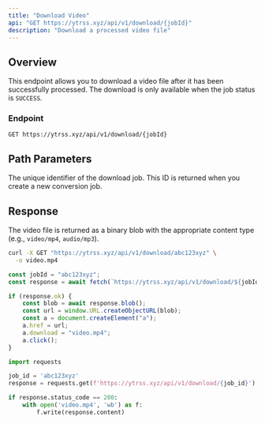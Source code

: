 ```yaml
---
title: "Download Video"
api: "GET https://ytrss.xyz/api/v1/download/{jobId}"
description: "Download a processed video file"
---
```


## Overview

This endpoint allows you to download a video file after it has been successfully processed. The download is only available when the job status is `SUCCESS`.

### Endpoint

```
GET https://ytrss.xyz/api/v1/download/{jobId}
```

## Path Parameters

<ParamField path="jobId" type="string" required>
  The unique identifier of the download job. This ID is returned when you create a new conversion job.
</ParamField>

## Response

The video file is returned as a binary blob with the appropriate content type (e.g., `video/mp4`, `audio/mp3`).

<RequestExample>

```bash cURL
curl -X GET "https://ytrss.xyz/api/v1/download/abc123xyz" \
  -o video.mp4
```


```javascript JavaScript
const jobId = "abc123xyz";
const response = await fetch(`https://ytrss.xyz/api/v1/download/${jobId}`);

if (response.ok) {
    const blob = await response.blob();
    const url = window.URL.createObjectURL(blob);
    const a = document.createElement("a");
    a.href = url;
    a.download = "video.mp4";
    a.click();
}
```


```python Python
import requests

job_id = 'abc123xyz'
response = requests.get(f'https://ytrss.xyz/api/v1/download/{job_id}')

if response.status_code == 200:
    with open('video.mp4', 'wb') as f:
        f.write(response.content)
```

</RequestExample>
